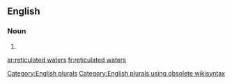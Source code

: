 
==English==

===Noun===
{{head|en}}

# {{plural of|reticulated water}}

[[Category:English plurals]][[Category:English plurals using obsolete wikisyntax]]

[[ar:reticulated waters]]
[[fr:reticulated waters]]